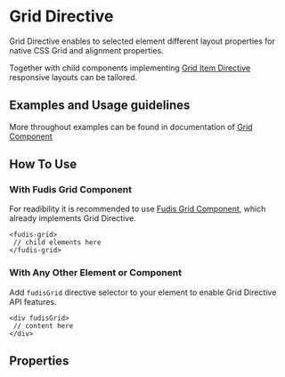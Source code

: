 
<Meta title="Directives/Grid/Grid" />

# Grid Directive

Grid Directive enables to selected element different layout properties for native CSS Grid and alignment properties.

Together with child components implementing [Grid Item Directive](/docs/directives-grid-grid-item--documentation) responsive layouts can be tailored.

## Examples and Usage guidelines

More throughout examples can be found in documentation of [Grid Component](/docs/components-grid-grid--documentation)

## How To Use

### With Fudis Grid Component

For readibility it is recommended to use [Fudis Grid Component](/docs/components-grid-grid--documentation), which already implements Grid Directive.

```
<fudis-grid>
 // child elements here
</fudis-grid>
```

### With Any Other Element or Component

Add `fudisGrid` directive selector to your element to enable Grid Directive API features.

```
<div fudisGrid>
 // content here
</div>
```

## Properties

<ArgTypes of={GridDirective} />
